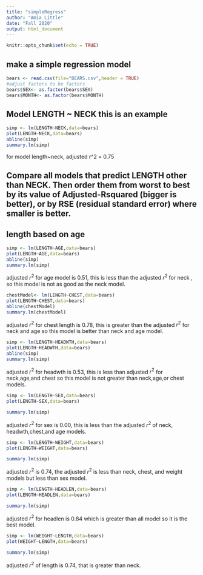 ```yaml
---
title: "simpleRegress"
author: "Amia Little"
date: "Fall 2020"
output: html_document
---
```


```r
knitr::opts_chunk$set(echo = TRUE)
```

## make a simple regression model

```r
bears <- read.csv(file="BEARS.csv",header = TRUE)
#adjust factors to be factors
bears$SEX<- as.factor(bears$SEX)
bears$MONTH<- as.factor(bears$MONTH)
```

## Model LENGTH ~ NECK  this is an example  

```r
simp <- lm(LENGTH~NECK,data=bears)
plot(LENGTH~NECK,data=bears)
abline(simp)
summary.lm(simp)
```
for model length~neck, adjusted r^2 = 0.75

## Compare all models that predict LENGTH other than NECK. Then order them from worst to best by its value of Adjusted-Rsquared (bigger is better), or by RSE (residual standard error) where smaller is better. 

## length based on age


```r
simp <- lm(LENGTH~AGE,data=bears)
plot(LENGTH~AGE,data=bears)
abline(simp)
summary.lm(simp)
```
adjusted $r^2$ for age model is 0.51, this is less than the adjusted $r^2$ for neck , so this model is not as good as the neck model. 

```r
chestModel<- lm(LENGTH~CHEST,data=bears)
plot(LENGTH~CHEST,data=bears)
abline(chestModel)
summary.lm(chestModel)
```

adjusted $r^2$ for chest length is 0.78, this is greater than the adjusted $r^2$ for neck and age so this model is better than neck and age model.

 

```r
simp <- lm(LENGTH~HEADWTH,data=bears)
plot(LENGTH~HEADWTH,data=bears)
abline(simp)
summary.lm(simp)
```
adjusted $r^2$ for headwth is 0.53, this is less than adjusted $r^2$ for neck,age,and chest so this model is not greater than neck,age,or chest models.


```r
simp <- lm(LENGTH~SEX,data=bears)
plot(LENGTH~SEX,data=bears)

summary.lm(simp)
```

adjusted $r^2$ for sex is 0.00, this is less than the adjusted $r^2$ of neck, headwth,chest,and age models.

```r
simp <- lm(LENGTH~WEIGHT,data=bears)
plot(LENGTH~WEIGHT,data=bears)

summary.lm(simp)
```

adjusted $r^2$ is 0.74, the adjusted $r^2$ is less than neck, chest, and weight models but less than sex model.

```r
simp <- lm(LENGTH~HEADLEN,data=bears)
plot(LENGTH~HEADLEN,data=bears)

summary.lm(simp)
```

adjusted $r^2$ for headlen is 0.84 which is greater than all model so it is the best model.

```r
simp <- lm(WEIGHT~LENGTH,data=bears)
plot(WEIGHT~LENGTH,data=bears)

summary.lm(simp)
```
adjusted $r^2$ of length is 0.74, that is greater than neck.